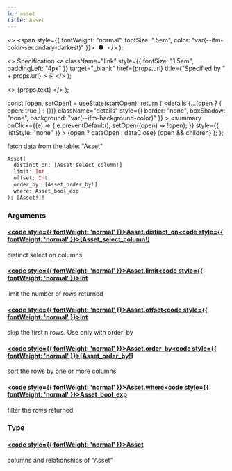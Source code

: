 ```yaml
---
id: asset
title: Asset
---
```


<head>
  <meta content="noindex" name="robots" />
  <meta charset="utf-8" />
</head>

  <>
    <span style={{ fontWeight: "normal", fontSize: ".5em", color: "var(--ifm-color-secondary-darkest)" }}>
      &nbsp;●&nbsp;
    </span>
  </>
);

  <>
    Specification
    <a
      className="link"
      style={{ fontSize: "1.5em", paddingLeft: "4px" }}
      target="_blank"
      href={props.url}
      title={"Specified by " + props.url}
    >
      ⎘
    </a>
  </>
);

  <>
    <span className={props.class}>{props.text}</span>
  </>
);


  const [open, setOpen] = useState(startOpen);
  return (
    <details
      {...(open ? { open: true } : {})}
      className="details"
      style={{ border: "none", boxShadow: "none", background: "var(--ifm-background-color)" }}
    >
      <summary
        onClick={(e) => {
          e.preventDefault();
          setOpen((open) => !open);
        }}
        style={{ listStyle: "none" }}
      >
        {open ? dataOpen : dataClose}
      </summary>
      {open && children}
    </details>
  );
};

fetch data from the table: "Asset"

```graphql
Asset(
  distinct_on: [Asset_select_column!]
  limit: Int
  offset: Int
  order_by: [Asset_order_by!]
  where: Asset_bool_exp
): [Asset!]!
```

### Arguments

#### [<code style={{ fontWeight: 'normal' }}>Asset.<b>distinct_on</b></code>](#)<Bullet />[<code style={{ fontWeight: 'normal' }}><b>[Asset_select_column!]</b></code>](/docs/api/lockup/graphql/envio/enums/asset-select-column.mdx) <Badge class="badge badge--secondary " text="list"/> <Badge class="badge badge--secondary " text="enum"/>

distinct select on columns

#### [<code style={{ fontWeight: 'normal' }}>Asset.<b>limit</b></code>](#)<Bullet />[<code style={{ fontWeight: 'normal' }}><b>Int</b></code>](/docs/api/lockup/graphql/envio/scalars/int.mdx) <Badge class="badge badge--secondary " text="scalar"/>

limit the number of rows returned

#### [<code style={{ fontWeight: 'normal' }}>Asset.<b>offset</b></code>](#)<Bullet />[<code style={{ fontWeight: 'normal' }}><b>Int</b></code>](/docs/api/lockup/graphql/envio/scalars/int.mdx) <Badge class="badge badge--secondary " text="scalar"/>

skip the first n rows. Use only with order_by

#### [<code style={{ fontWeight: 'normal' }}>Asset.<b>order_by</b></code>](#)<Bullet />[<code style={{ fontWeight: 'normal' }}><b>[Asset_order_by!]</b></code>](/docs/api/lockup/graphql/envio/inputs/asset-order-by.mdx) <Badge class="badge badge--secondary " text="list"/> <Badge class="badge badge--secondary " text="input"/>

sort the rows by one or more columns

#### [<code style={{ fontWeight: 'normal' }}>Asset.<b>where</b></code>](#)<Bullet />[<code style={{ fontWeight: 'normal' }}><b>Asset_bool_exp</b></code>](/docs/api/lockup/graphql/envio/inputs/asset-bool-exp.mdx) <Badge class="badge badge--secondary " text="input"/>

filter the rows returned

### Type

#### [<code style={{ fontWeight: 'normal' }}><b>Asset</b></code>](/docs/api/lockup/graphql/envio/objects/asset.mdx) <Badge class="badge badge--secondary " text="object"/>

columns and relationships of "Asset"
